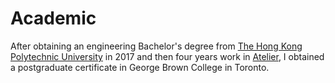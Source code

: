 # Academic

After obtaining an engineering Bachelor's degree from [The Hong Kong Polytechnic University](https://www.polyu.edu.hk/) in 2017 and then four years work in [Atelier](http://www.atelier-hk.com/en/), I obtained a postgraduate certificate in George Brown College in Toronto.